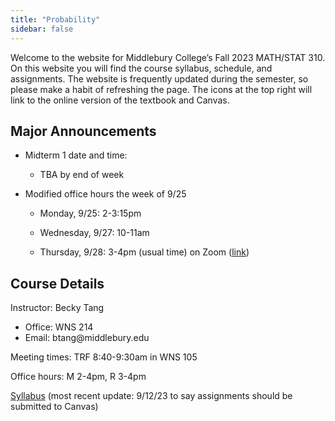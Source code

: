 ```yaml
---
title: "Probability"
sidebar: false
---
```


Welcome to the website for Middlebury College's Fall 2023 MATH/STAT 310. On this website you will find the course syllabus, schedule, and assignments. The website is frequently updated during the semester, so please make a habit of refreshing the page. The icons at the top right will link to the online version of the textbook and Canvas.

## Major Announcements

-   Midterm 1 date and time:

    -   TBA by end of week

-   Modified office hours the week of 9/25

    -   Monday, 9/25: 2-3:15pm

    -   Wednesday, 9/27: 10-11am

    -   Thursday, 9/28: 3-4pm (usual time) on Zoom ([link](https://middlebury.zoom.us/j/95659494382?pwd=aWRuekdlLy83azhWWWpBWE5lZFBNQT09))

## Course Details

Instructor: Becky Tang

-   Office: WNS 214
-   Email: btang\@middlebury.edu

Meeting times: TRF 8:40-9:30am in WNS 105

Office hours: M 2-4pm, R 3-4pm

[Syllabus](Stat310_Syllabus.pdf) (most recent update: 9/12/23 to say assignments should be submitted to Canvas)

## 
